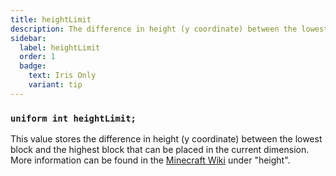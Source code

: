 ```yaml
---
title: heightLimit
description: The difference in height (y coordinate) between the lowest block and the highest block that can be placed in the current dimension.
sidebar:
  label: heightLimit
  order: 1
  badge:
    text: Iris Only
    variant: tip
---
```


### `uniform int heightLimit;`

This value stores the difference in height (y coordinate) between the lowest block and the highest block that can be placed in the current dimension. More information can be found in the [Minecraft Wiki](https://minecraft.wiki/w/Dimension_type) under "height".